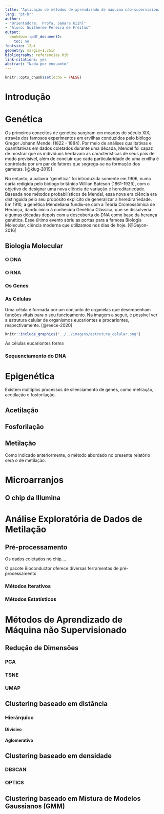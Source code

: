 ```yaml
---
title: "Aplicação de métodos de aprendizado de máquina não-supervisionado em dados de metilação de DNA de pacientes de COVID-19 \\par Relatório Parcial"
lang: "pt-br"
author: 
- "Orientadora:  Profa. Samara Kiihl"
- "Aluno: Guilherme Pereira de Freitas"
output: 
  bookdown::pdf_document2:
    toc: no
fontsize: 12pt
geometry: margin=1.25in
bibliography: referencias.bib
link-citations: yes
abstract: "Nada por enquanto"
---
```


```r
knitr::opts_chunk$set(echo = FALSE)
```

# Introdução

# Genética

Os primeiros conceitos de genética surgiram em meados do século XIX, através dos famosos experimentos em ervilhas conduzidos pelo biólogo Gregor Johann Mendel (1822 - 1884). Por meio de análises qualitativas e quantitativas em dados coletados durante uma década, Mendel foi capaz de mostrar que os indivíduos herdavam as características de seus pais de modo previsível, além de concluir que cada particularidade de uma ervilha é controlada por um par de fatores que segrega-se na formação dos gametas. [@klug-2019]

No entanto, a palavra "genética" foi introduzida somente em 1906, numa carta redigida pelo biólogo britânico Willian Bateson (1861-1926), com o objetivo de designar uma nova ciência de variação e hereditariedade. Baseada nos métodos probabilísticos de Mendel, essa nova era ciência era distinguida pelo seu propósito explícito de generalizar a heredirariedade. Em 1910, a genética Mendeliana fundiu-se com a Teoria Cromossômica de Herança, dando início à conhecida Genética Clássica, que se dissolveria algumas décadas depois com a descoberta do DNA como base da herança genética. Esse último evento abriu as portas para a famosa Biologia Molecular, ciência moderna que utilizamos nos dias de hoje. [@Gayon-2016]

## Biologia Molecular

### O DNA

### O RNA

### Os Genes

### As Células

Uma célula é formada por um conjunto de organelas que desempenham funções vitais para o seu funcioamento. Na imagem a seguir, é possível ver a estrutura celular de organismos eucariontes e procariontes, respectivamente. [@reece-2020]


```r
knitr::include_graphics("../../imagens/estrutura_celular.png")
```

As células eucariontes forma

### Sequenciamento do DNA



# Epigenética

Existem múltiplos processos de silenciamento de genes, como metilação, acetilação e fosforilação.

## Acetilação

## Fosforilação

## Metilação

Como indicado anteriormente, o método abordado no presente relatório será o de metilação.



# Microarranjos

## O chip da Illumina


# Análise Exploratória de Dados de Metilação

## Pré-processamento

Os dados coletados no chip....

O pacote Bioconductor oferece diversas ferramentas de pré-processamento 

### Métodos Iterativos

### Métodos Estatísticos



# Métodos de Aprendizado de Máquina não Supervisionado

## Redução de Dimensões

### PCA

### TSNE

### UMAP

## Clustering baseado em distância

### Hierárquico

#### Divisivo 

#### Aglomerativo

## Clustering baseado em densidade

### DBSCAN

### OPTICS

## Clustering baseado em Mistura de Modelos Gaussianos (GMM)





